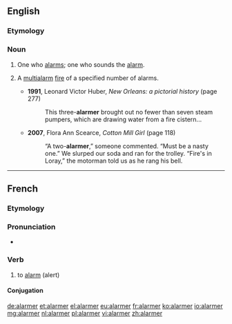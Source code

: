 ==English==

===Etymology===
{{suffix|alarm|er}}

===Noun===
{{en-noun}}

# One who [[alarms]]; one who sounds the [[alarm]].
# {{context|US|lang=en}} A [[multialarm]] [[fire]] of a specified number of alarms.
#* '''1991''', Leonard Victor Huber, ''New Orleans: a pictorial history'' (page 277)
#*: This three-'''alarmer''' brought out no fewer than seven steam pumpers, which are drawing water from a fire cistern...
#* '''2007''', Flora Ann Scearce, ''Cotton Mill Girl'' (page 118)
#*: “A two-'''alarmer''',” someone commented. “Must be a nasty one.” We slurped our soda and ran for the trolley. “Fire's in Loray,” the motorman told us as he rang his bell.

----

==French==

===Etymology===
{{suffix|lang=fr|alarme|er}}

===Pronunciation===
* {{audio|Fr-alarmer.ogg|Audio|lang=fr}}

===Verb===
{{fr-verb}}

# to [[alarm]] (alert)

====Conjugation====
{{fr-conj-er|alarm|avoir}}

[[de:alarmer]]
[[et:alarmer]]
[[el:alarmer]]
[[eu:alarmer]]
[[fr:alarmer]]
[[ko:alarmer]]
[[io:alarmer]]
[[mg:alarmer]]
[[nl:alarmer]]
[[pl:alarmer]]
[[vi:alarmer]]
[[zh:alarmer]]